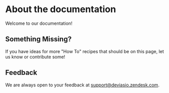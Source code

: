 # About the documentation

Welcome to our documentation!

## Something Missing?

If you have ideas for more "How To" recipes that should be on this page, let us know or contribute some!

## Feedback

We are always open to your feedback at support@deviasio.zendesk.com.